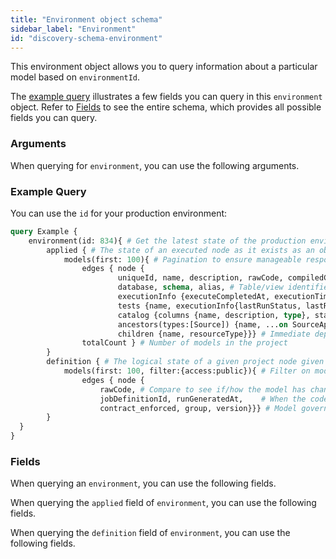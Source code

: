 ```yaml
---
title: "Environment object schema"
sidebar_label: "Environment"
id: "discovery-schema-environment"
---
```



<Snippet src="available-beta-banner-metadata" />

This environment object allows you to query information about a particular model based on `environmentId`.

The [example query](#example-query) illustrates a few fields you can query in this `environment` object. Refer to [Fields](#fields) to see the entire schema, which provides all possible fields you can query.

### Arguments

When querying for `environment`, you can use the following arguments.

<ArgsTable queryName="environment" useBetaAPI />


### Example Query

You can use the `id` for your production environment: 

```graphql
query Example {
	environment(id: 834){ # Get the latest state of the production environment 
		applied { # The state of an executed node as it exists as an object in the database
			models(first: 100){ # Pagination to ensure manageable response for large projects
				edges { node {
						uniqueId, name, description, rawCode, compiledCode, # Basic properties
						database, schema, alias, # Table/view identifier (can also filter by)
						executionInfo {executeCompletedAt, executionTime}, # Metadata from when the model was built
						tests {name, executionInfo{lastRunStatus, lastRunError}}, # Latest test results
						catalog {columns {name, description, type}, stats {label, value}}, # Catalog info
						ancestors(types:[Source]) {name, ...on SourceAppliedStateNode {freshness{maxLoadedAt, freshnessStatus}}}, # Source freshness } 
						children {name, resourceType}}} # Immediate dependencies in lineage	
				totalCount } # Number of models in the project
		}
		definition { # The logical state of a given project node given its most recent manifest generated
			models(first: 100, filter:{access:public}){ # Filter on model access (or other properties)
				edges { node {
					rawCode, # Compare to see if/how the model has changed since the last build
					jobDefinitionId, runGeneratedAt,	# When the code was last compiled or run
					contract_enforced, group, version}}} # Model governance
		}
  }
}
```

### Fields
When querying an `environment`, you can use the following fields.

<SchemaTable nodeName="Environment" useBetaAPI />

When querying the `applied` field of `environment`, you can use the following fields. 
<SchemaTable nodeName="AppliedState" useBetaAPI />

When querying the `definition` field of `environment`, you can use the following fields.
<SchemaTable nodeName="DefinitionState" useBetaAPI />